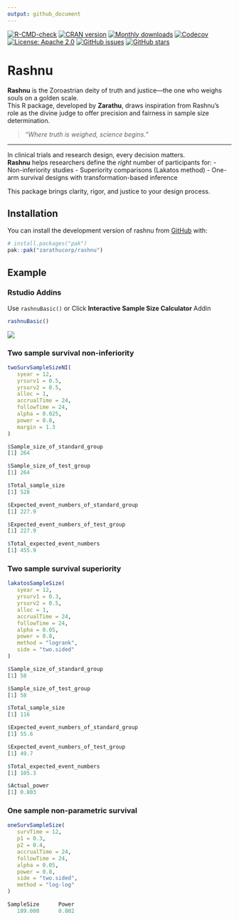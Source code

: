 ```yaml
---
output: github_document
---
```



<!-- badges: start -->
[![R-CMD-check](https://github.com/zarathucorp/rashnu/actions/workflows/R-CMD-check.yaml/badge.svg)](https://github.com/zarathucorp/rashnu/actions/workflows/R-CMD-check.yaml)
[![CRAN version](https://www.r-pkg.org/badges/version/rashnu)](https://CRAN.R-project.org/package=rashnu)
[![Monthly downloads](https://cranlogs.r-pkg.org/badges/monthly/rashnu)](https://cranlogs.r-pkg.org/badges/monthly/rashnu)
[![Codecov](https://codecov.io/gh/zarathucorp/rashnu/branch/main/graph/badge.svg)](https://app.codecov.io/gh/zarathucorp/rashnu)
[![License: Apache 2.0](https://img.shields.io/badge/license-Apache%202.0-brightgreen.svg)](LICENSE)
[![GitHub issues](https://img.shields.io/github/issues/zarathucorp/rashnu)](https://github.com/zarathucorp/rashnu/issues)
[![GitHub stars](https://img.shields.io/github/stars/zarathucorp/rashnu?style=social)](https://github.com/zarathucorp/rashnu/stargazers)
<!-- badges: end -->


# Rashnu

**Rashnu** is the Zoroastrian deity of truth and justice—the one who weighs souls on a golden scale.  
This R package, developed by **Zarathu**, draws inspiration from Rashnu’s role as the divine judge to offer precision and fairness in sample size determination.

> *"Where truth is weighed, science begins."*

---

In clinical trials and research design, every decision matters.  
**Rashnu** helps researchers define the *right* number of participants for:
- Non-inferiority studies
- Superiority comparisons (Lakatos method)
- One-arm survival designs with transformation-based inference

This package brings clarity, rigor, and justice to your design process.



## Installation

You can install the development version of rashnu from
[GitHub](https://github.com/zarathucorp/rashnu) with:

``` r
# install.packages("pak")
pak::pak("zarathucorp/rashnu")
```

## Example

### Rstudio Addins

Use `rashnuBasic()` or Click **Interactive Sample Size Calculator** Addin 

```r
rashnuBasic()
```

![](man/figures/addin.gif)


### Two sample survival non-inferiority


```r
twoSurvSampleSizeNI(
   syear = 12,
   yrsurv1 = 0.5,
   yrsurv2 = 0.5,
   alloc = 1,
   accrualTime = 24,
   followTime = 24,
   alpha = 0.025,
   power = 0.8,
   margin = 1.3
)
```

```r
$Sample_size_of_standard_group
[1] 264

$Sample_size_of_test_group
[1] 264

$Total_sample_size
[1] 528

$Expected_event_numbers_of_standard_group
[1] 227.9

$Expected_event_numbers_of_test_group
[1] 227.9

$Total_expected_event_numbers
[1] 455.9
```


### Two sample survival superiority

```r
lakatosSampleSize(
   syear = 12,
   yrsurv1 = 0.3,
   yrsurv2 = 0.5,
   alloc = 1,
   accrualTime = 24,
   followTime = 24,
   alpha = 0.05,
   power = 0.8,
   method = "logrank",
   side = "two.sided"
)
```

```r
$Sample_size_of_standard_group
[1] 58

$Sample_size_of_test_group
[1] 58

$Total_sample_size
[1] 116

$Expected_event_numbers_of_standard_group
[1] 55.6

$Expected_event_numbers_of_test_group
[1] 49.7

$Total_expected_event_numbers
[1] 105.3

$Actual_power
[1] 0.803
```



### One sample non-parametric survival

```r
oneSurvSampleSize(
   survTime = 12,
   p1 = 0.3,
   p2 = 0.4,
   accrualTime = 24,
   followTime = 24,
   alpha = 0.05,
   power = 0.8,
   side = "two.sided",
   method = "log-log"
)
```

```r
SampleSize      Power 
   189.000      0.802 
```


